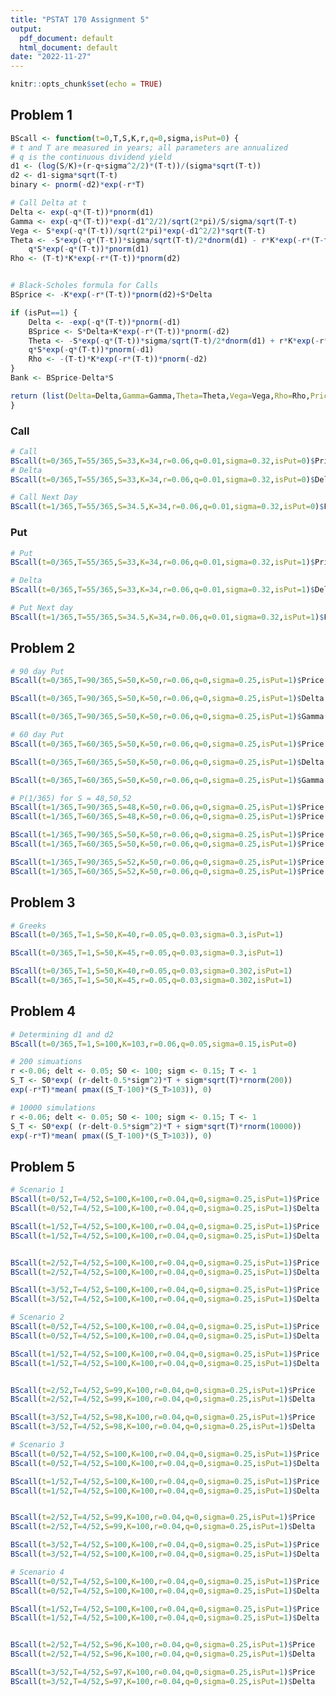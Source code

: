 ---
title: "PSTAT 170 Assignment 5"
output:
  pdf_document: default
  html_document: default
date: "2022-11-27"
---

```{r setup, include=FALSE}
knitr::opts_chunk$set(echo = TRUE)
```

## Problem 1

```{r}
BScall <- function(t=0,T,S,K,r,q=0,sigma,isPut=0) {
# t and T are measured in years; all parameters are annualized
# q is the continuous dividend yield
d1 <- (log(S/K)+(r-q+sigma^2/2)*(T-t))/(sigma*sqrt(T-t))
d2 <- d1-sigma*sqrt(T-t)
binary <- pnorm(-d2)*exp(-r*T)

# Call Delta at t
Delta <- exp(-q*(T-t))*pnorm(d1)
Gamma <- exp(-q*(T-t))*exp(-d1^2/2)/sqrt(2*pi)/S/sigma/sqrt(T-t)
Vega <- S*exp(-q*(T-t))/sqrt(2*pi)*exp(-d1^2/2)*sqrt(T-t)
Theta <- -S*exp(-q*(T-t))*sigma/sqrt(T-t)/2*dnorm(d1) - r*K*exp(-r*(T-t))*pnorm(d2) + 
    q*S*exp(-q*(T-t))*pnorm(d1)
Rho <- (T-t)*K*exp(-r*(T-t))*pnorm(d2)


# Black-Scholes formula for Calls
BSprice <- -K*exp(-r*(T-t))*pnorm(d2)+S*Delta

if (isPut==1) {
    Delta <- -exp(-q*(T-t))*pnorm(-d1)
    BSprice <- S*Delta+K*exp(-r*(T-t))*pnorm(-d2)
    Theta <- -S*exp(-q*(T-t))*sigma/sqrt(T-t)/2*dnorm(d1) + r*K*exp(-r*(T-t))*pnorm(-d2) - 
    q*S*exp(-q*(T-t))*pnorm(-d1)
    Rho <- -(T-t)*K*exp(-r*(T-t))*pnorm(-d2)
}
Bank <- BSprice-Delta*S

return (list(Delta=Delta,Gamma=Gamma,Theta=Theta,Vega=Vega,Rho=Rho,Price=BSprice,d1=d1,d2=d2,B=Bank))
}

```

### Call

```{r}
# Call 
BScall(t=0/365,T=55/365,S=33,K=34,r=0.06,q=0.01,sigma=0.32,isPut=0)$Price
# Delta
BScall(t=0/365,T=55/365,S=33,K=34,r=0.06,q=0.01,sigma=0.32,isPut=0)$Delta

# Call Next Day
BScall(t=1/365,T=55/365,S=34.5,K=34,r=0.06,q=0.01,sigma=0.32,isPut=0)$Price
```

### Put

```{r}
# Put
BScall(t=0/365,T=55/365,S=33,K=34,r=0.06,q=0.01,sigma=0.32,isPut=1)$Price

# Delta
BScall(t=0/365,T=55/365,S=33,K=34,r=0.06,q=0.01,sigma=0.32,isPut=1)$Delta

# Put Next day 
BScall(t=1/365,T=55/365,S=34.5,K=34,r=0.06,q=0.01,sigma=0.32,isPut=1)$Price


```

## Problem 2

```{r}
# 90 day Put
BScall(t=0/365,T=90/365,S=50,K=50,r=0.06,q=0,sigma=0.25,isPut=1)$Price

BScall(t=0/365,T=90/365,S=50,K=50,r=0.06,q=0,sigma=0.25,isPut=1)$Delta

BScall(t=0/365,T=90/365,S=50,K=50,r=0.06,q=0,sigma=0.25,isPut=1)$Gamma

# 60 day Put
BScall(t=0/365,T=60/365,S=50,K=50,r=0.06,q=0,sigma=0.25,isPut=1)$Price

BScall(t=0/365,T=60/365,S=50,K=50,r=0.06,q=0,sigma=0.25,isPut=1)$Delta

BScall(t=0/365,T=60/365,S=50,K=50,r=0.06,q=0,sigma=0.25,isPut=1)$Gamma

```

```{r}
# P(1/365) for S = 48,50,52
BScall(t=1/365,T=90/365,S=48,K=50,r=0.06,q=0,sigma=0.25,isPut=1)$Price
BScall(t=1/365,T=60/365,S=48,K=50,r=0.06,q=0,sigma=0.25,isPut=1)$Price

BScall(t=1/365,T=90/365,S=50,K=50,r=0.06,q=0,sigma=0.25,isPut=1)$Price
BScall(t=1/365,T=60/365,S=50,K=50,r=0.06,q=0,sigma=0.25,isPut=1)$Price

BScall(t=1/365,T=90/365,S=52,K=50,r=0.06,q=0,sigma=0.25,isPut=1)$Price
BScall(t=1/365,T=60/365,S=52,K=50,r=0.06,q=0,sigma=0.25,isPut=1)$Price
```

## Problem 3

```{r}
# Greeks
BScall(t=0/365,T=1,S=50,K=40,r=0.05,q=0.03,sigma=0.3,isPut=1)

BScall(t=0/365,T=1,S=50,K=45,r=0.05,q=0.03,sigma=0.3,isPut=1)
```

```{r}
BScall(t=0/365,T=1,S=50,K=40,r=0.05,q=0.03,sigma=0.302,isPut=1)
BScall(t=0/365,T=1,S=50,K=45,r=0.05,q=0.03,sigma=0.302,isPut=1)
```

## Problem 4

```{r}
# Determining d1 and d2
BScall(t=0/365,T=1,S=100,K=103,r=0.06,q=0.05,sigma=0.15,isPut=0)
```

```{r}
# 200 simuations
r <-0.06; delt <- 0.05; S0 <- 100; sigm <- 0.15; T <- 1
S_T <- S0*exp( (r-delt-0.5*sigm^2)*T + sigm*sqrt(T)*rnorm(200))
exp(-r*T)*mean( pmax((S_T-100)*(S_T>103)), 0)

```

```{r}
# 10000 simulations
r <-0.06; delt <- 0.05; S0 <- 100; sigm <- 0.15; T <- 1
S_T <- S0*exp( (r-delt-0.5*sigm^2)*T + sigm*sqrt(T)*rnorm(10000))
exp(-r*T)*mean( pmax((S_T-100)*(S_T>103)), 0)
```

## Problem 5

```{r}
# Scenario 1
BScall(t=0/52,T=4/52,S=100,K=100,r=0.04,q=0,sigma=0.25,isPut=1)$Price
BScall(t=0/52,T=4/52,S=100,K=100,r=0.04,q=0,sigma=0.25,isPut=1)$Delta

BScall(t=1/52,T=4/52,S=100,K=100,r=0.04,q=0,sigma=0.25,isPut=1)$Price
BScall(t=1/52,T=4/52,S=100,K=100,r=0.04,q=0,sigma=0.25,isPut=1)$Delta


BScall(t=2/52,T=4/52,S=100,K=100,r=0.04,q=0,sigma=0.25,isPut=1)$Price
BScall(t=2/52,T=4/52,S=100,K=100,r=0.04,q=0,sigma=0.25,isPut=1)$Delta

BScall(t=3/52,T=4/52,S=100,K=100,r=0.04,q=0,sigma=0.25,isPut=1)$Price
BScall(t=3/52,T=4/52,S=100,K=100,r=0.04,q=0,sigma=0.25,isPut=1)$Delta

```

```{r}
# Scenario 2
BScall(t=0/52,T=4/52,S=100,K=100,r=0.04,q=0,sigma=0.25,isPut=1)$Price
BScall(t=0/52,T=4/52,S=100,K=100,r=0.04,q=0,sigma=0.25,isPut=1)$Delta

BScall(t=1/52,T=4/52,S=100,K=100,r=0.04,q=0,sigma=0.25,isPut=1)$Price
BScall(t=1/52,T=4/52,S=100,K=100,r=0.04,q=0,sigma=0.25,isPut=1)$Delta


BScall(t=2/52,T=4/52,S=99,K=100,r=0.04,q=0,sigma=0.25,isPut=1)$Price
BScall(t=2/52,T=4/52,S=99,K=100,r=0.04,q=0,sigma=0.25,isPut=1)$Delta

BScall(t=3/52,T=4/52,S=98,K=100,r=0.04,q=0,sigma=0.25,isPut=1)$Price
BScall(t=3/52,T=4/52,S=98,K=100,r=0.04,q=0,sigma=0.25,isPut=1)$Delta

```

```{r}
# Scenario 3
BScall(t=0/52,T=4/52,S=100,K=100,r=0.04,q=0,sigma=0.25,isPut=1)$Price
BScall(t=0/52,T=4/52,S=100,K=100,r=0.04,q=0,sigma=0.25,isPut=1)$Delta

BScall(t=1/52,T=4/52,S=100,K=100,r=0.04,q=0,sigma=0.25,isPut=1)$Price
BScall(t=1/52,T=4/52,S=100,K=100,r=0.04,q=0,sigma=0.25,isPut=1)$Delta


BScall(t=2/52,T=4/52,S=99,K=100,r=0.04,q=0,sigma=0.25,isPut=1)$Price
BScall(t=2/52,T=4/52,S=99,K=100,r=0.04,q=0,sigma=0.25,isPut=1)$Delta

BScall(t=3/52,T=4/52,S=100,K=100,r=0.04,q=0,sigma=0.25,isPut=1)$Price
BScall(t=3/52,T=4/52,S=100,K=100,r=0.04,q=0,sigma=0.25,isPut=1)$Delta

```

```{r}
# Scenario 4
BScall(t=0/52,T=4/52,S=100,K=100,r=0.04,q=0,sigma=0.25,isPut=1)$Price
BScall(t=0/52,T=4/52,S=100,K=100,r=0.04,q=0,sigma=0.25,isPut=1)$Delta

BScall(t=1/52,T=4/52,S=100,K=100,r=0.04,q=0,sigma=0.25,isPut=1)$Price
BScall(t=1/52,T=4/52,S=100,K=100,r=0.04,q=0,sigma=0.25,isPut=1)$Delta


BScall(t=2/52,T=4/52,S=96,K=100,r=0.04,q=0,sigma=0.25,isPut=1)$Price
BScall(t=2/52,T=4/52,S=96,K=100,r=0.04,q=0,sigma=0.25,isPut=1)$Delta

BScall(t=3/52,T=4/52,S=97,K=100,r=0.04,q=0,sigma=0.25,isPut=1)$Price
BScall(t=3/52,T=4/52,S=97,K=100,r=0.04,q=0,sigma=0.25,isPut=1)$Delta
```
